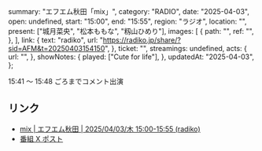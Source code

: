   summary: "エフエム秋田「mix」",
  category: "RADIO",
  date: "2025-04-03",
  open: undefined,
  start: "15:00",
  end: "15:55",
  region: "ラジオ",
  location: "",
  present: ["城月菜央", "松本ももな", "籾山ひめり"],
  images: [
    {
      path: "",
      ref: "",
    },
  ],
  link: {
    text: "radiko",
    url: "https://radiko.jp/share/?sid=AFM&t=20250403154150",
  },
  ticket: "",
  streamings: undefined,
  acts: {
    url: "",
  },
  showNotes: {
    played: ["Cute for life"],
  },
  updatedAt: "2025-04-03",
};

15:41 〜 15:48 ごろまでコメント出演

## リンク

- [mix | エフエム秋田 | 2025/04/03/木 15:00-15:55 (radiko)](https://radiko.jp/share/?sid=AFM&t=20250403154150)
- [番組 X ポスト](https://x.com/mixafm/status/1907685749102883022)
